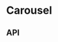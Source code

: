 
<Meta title="Components/Carousel" component={Carousel} />

# Carousel

<Preview>
  <Story name="Base component">
    <Carousel
      theme={knobs.select('theme', ['dark', 'light'], 'dark', 'Presentation')}
      introduction={{
        cta: {
          style: CarouselFixture.introduction.cta.style,
          title: CarouselFixture.introduction.cta.title,
          url: CarouselFixture.introduction.cta.url,
          text: knobs.text(
            'cta text',
            CarouselFixture.introduction.cta.text,
            'Indroduction copy',
          ),
        },
        eyebrow: knobs.text(
          'eyebrow',
          CarouselFixture.introduction.eyebrow,
          'Indroduction copy',
        ),
        heading: knobs.text(
          'heading',
          CarouselFixture.introduction.heading,
          'Indroduction copy',
        ),
        description: knobs.text(
          'description',
          CarouselFixture.introduction.description,
          'Indroduction copy',
        ),
      }}
      slides={[
        {
          url: '/',
          description: knobs.text(
            'description',
            'Nunc dignissim quis',
            'First slide copy',
          ),
          heading: knobs.text(
            'heading',
            'Lorem ipsum dolor sit',
            'First slide copy',
          ),
          image: {
            altText: 'Lorem ipsum dolor sit',
            small:
              'https://www.aesop.com/medias/Aesop-SkinParsley-Seed-Facial-Cleanser-100mL-large.png?context=bWFzdGVyfGltYWdlc3wzNDYwMTh8aW1hZ2UvcG5nfGltYWdlcy9oYWMvaDIxLzg4MTUwMjM1ODczNTgucG5nfGFlYmNhMjRiM2Q2NWMzZTA1ZjljOTEyZmMxYmUyMTMyZDgyYjY4MGJlODU2OWEyNjkzYWQ0ZTBmMDY0NmQ1NjQ',
            medium:
              'https://www.aesop.com/medias/Aesop-SkinParsley-Seed-Facial-Cleanser-100mL-large.png?context=bWFzdGVyfGltYWdlc3wzNDYwMTh8aW1hZ2UvcG5nfGltYWdlcy9oYWMvaDIxLzg4MTUwMjM1ODczNTgucG5nfGFlYmNhMjRiM2Q2NWMzZTA1ZjljOTEyZmMxYmUyMTMyZDgyYjY4MGJlODU2OWEyNjkzYWQ0ZTBmMDY0NmQ1NjQ',
            large:
              'https://www.aesop.com/medias/Aesop-SkinParsley-Seed-Facial-Cleanser-100mL-large.png?context=bWFzdGVyfGltYWdlc3wzNDYwMTh8aW1hZ2UvcG5nfGltYWdlcy9oYWMvaDIxLzg4MTUwMjM1ODczNTgucG5nfGFlYmNhMjRiM2Q2NWMzZTA1ZjljOTEyZmMxYmUyMTMyZDgyYjY4MGJlODU2OWEyNjkzYWQ0ZTBmMDY0NmQ1NjQ',
          },
        },
        ...CarouselFixture.slides,
      ]}
    />
  </Story>
</Preview>

## API

<Props of={Carousel} />
